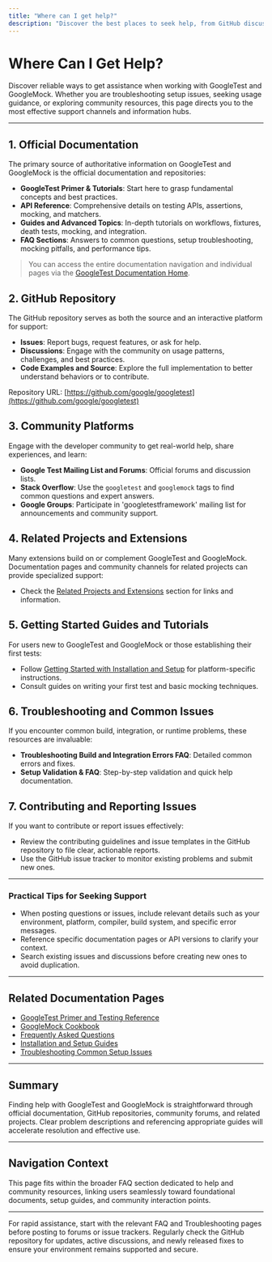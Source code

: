 ```yaml
---
title: "Where can I get help?"
description: "Discover the best places to seek help, from GitHub discussions and documentation to community channels and related tools/extensions."
---
```


# Where Can I Get Help?

Discover reliable ways to get assistance when working with GoogleTest and GoogleMock. Whether you are troubleshooting setup issues, seeking usage guidance, or exploring community resources, this page directs you to the most effective support channels and information hubs.

---

## 1. Official Documentation

The primary source of authoritative information on GoogleTest and GoogleMock is the official documentation and repositories:

- **GoogleTest Primer & Tutorials**: Start here to grasp fundamental concepts and best practices.
- **API Reference**: Comprehensive details on testing APIs, assertions, mocking, and matchers.
- **Guides and Advanced Topics**: In-depth tutorials on workflows, fixtures, death tests, mocking, and integration.
- **FAQ Sections**: Answers to common questions, setup troubleshooting, mocking pitfalls, and performance tips.

> You can access the entire documentation navigation and individual pages via the [GoogleTest Documentation Home](https://github.com/google/googletest).


## 2. GitHub Repository

The GitHub repository serves as both the source and an interactive platform for support:

- **Issues**: Report bugs, request features, or ask for help.
- **Discussions**: Engage with the community on usage patterns, challenges, and best practices.
- **Code Examples and Source**: Explore the full implementation to better understand behaviors or to contribute.

Repository URL: [https://github.com/google/googletest](https://github.com/google/googletest)


## 3. Community Platforms

Engage with the developer community to get real-world help, share experiences, and learn:

- **Google Test Mailing List and Forums**: Official forums and discussion lists.
- **Stack Overflow**: Use the `googletest` and `googlemock` tags to find common questions and expert answers.
- **Google Groups**: Participate in 'googletestframework' mailing list for announcements and community support.


## 4. Related Projects and Extensions

Many extensions build on or complement GoogleTest and GoogleMock. Documentation pages and community channels for related projects can provide specialized support:

- Check the [Related Projects and Extensions](https://github.com/google/googletest/tree/main/overview/integration-ecosystem/related-projects-and-extensions) section for links and information.


## 5. Getting Started Guides and Tutorials

For users new to GoogleTest and GoogleMock or those establishing their first tests:

- Follow [Getting Started with Installation and Setup](https://github.com/google/googletest/tree/main/guides/getting-started/installation-and-setup) for platform-specific instructions.
- Consult guides on writing your first test and basic mocking techniques.


## 6. Troubleshooting and Common Issues

If you encounter common build, integration, or runtime problems, these resources are invaluable:

- **Troubleshooting Build and Integration Errors FAQ**: Detailed common errors and fixes.
- **Setup Validation & FAQ**: Step-by-step validation and quick help documentation.


## 7. Contributing and Reporting Issues

If you want to contribute or report issues effectively:

- Review the contributing guidelines and issue templates in the GitHub repository to file clear, actionable reports.
- Use the GitHub issue tracker to monitor existing problems and submit new ones.


---

### Practical Tips for Seeking Support

- When posting questions or issues, include relevant details such as your environment, platform, compiler, build system, and specific error messages.
- Reference specific documentation pages or API versions to clarify your context.
- Search existing issues and discussions before creating new ones to avoid duplication.


---

## Related Documentation Pages

- [GoogleTest Primer and Testing Reference](https://google.github.io/googletest/primer.html)
- [GoogleMock Cookbook](https://google.github.io/googletest/gmock_cook_book.html)
- [Frequently Asked Questions](https://github.com/google/googletest/tree/main/faq)
- [Installation and Setup Guides](https://github.com/google/googletest/tree/main/guides/getting-started/installation-and-setup)
- [Troubleshooting Common Setup Issues](https://github.com/google/googletest/tree/main/getting-started/validation-troubleshooting/common-issues)

---

## Summary

Finding help with GoogleTest and GoogleMock is straightforward through official documentation, GitHub repositories, community forums, and related projects. Clear problem descriptions and referencing appropriate guides will accelerate resolution and effective use.

---

## Navigation Context

This page fits within the broader FAQ section dedicated to help and community resources, linking users seamlessly toward foundational documents, setup guides, and community interaction points.

---

<Tip>
For rapid assistance, start with the relevant FAQ and Troubleshooting pages before posting to forums or issue trackers.
</Tip>

<Note>
Regularly check the GitHub repository for updates, active discussions, and newly released fixes to ensure your environment remains supported and secure.
</Note>
